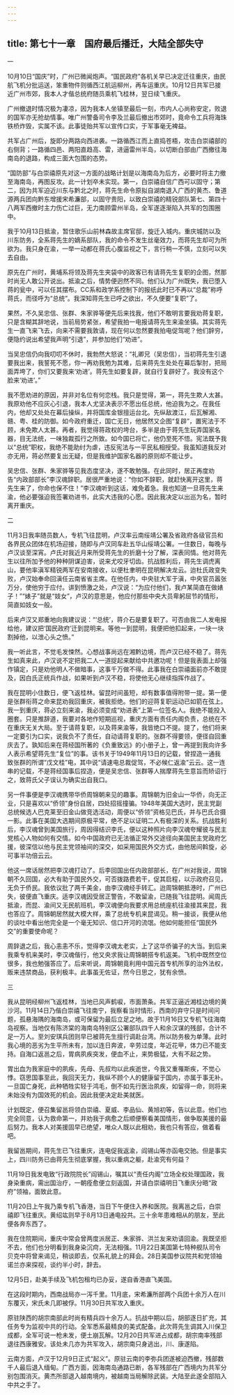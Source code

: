 ```yaml
---
---
---
```

title: 第七十一章　国府最后播迁，大陆全部失守
---





一


10月10日“国庆”时，广州已微闻炮声。“国民政府”各机关早已决定迁往重庆，由民航飞机分批运送，笨重物件则循西江航运柳州，再车运重庆。10月12日共军已接近广州市郊，我本人才偕总统府随员乘机飞桂林，翌日续飞重庆。

广州撤退时情况极为凄凉，因为我本人坐镇至最后一刻，市内人心尚称安定，败退的国军亦无抢劫情事。唯广州警备司令李及兰最后撤出市郊时，竟命令工兵将海珠铁桥炸毁，实属不该。此事徒贻共军以宣传口实，于军事毫无裨益。

共军占广州后，旋即分两路向西进袭。一路循西江而上直捣苍梧，攻击白崇禧部的右侧背；一路循四邑、两阳直趋高、雷，进逼雷州半岛，以切断白部由广西撤往海南岛的退路，构成三面大包围的态势。

“国防部”与白崇禧原先对这一方面的战略计划是以海南岛为后方，必要时将主力撤至海南岛，再图反攻。此一计划卒未实现。第一，白崇禧自信广西可以固守；第二，因为共军迫近川东与黔北之时，蒋先生命令原拟自湖南退入广西的黄杰、鲁道源两兵团向黔东增援宋希濂部，以固守贵阳，以致白崇禧的精锐部队第七、第四十八两军西撤时主力伤亡过巨，无力南顾雷州半岛，全军遂逐渐陷入共军的包围圈中。

我于10月13日抵渝，暂住歌乐山前林森故主席官邸，旋迁入城内。重庆城防以及川东防务，全系蒋先生的嫡系部队，我的命令不发生丝毫效力，而蒋先生却可为所欲为。我只身在渝，一举一动都在蒋氏心腹监视之下，言行稍一不慎，立刻可以失去自由。

原先在广州时，黄埔系将领及蒋先生夹袋中的政客已有请蒋先生复职的企图，然那时尚无人敢公开说出。抵渝之后，情势便迥然不同。他们认为广州既失，我已堕入蒋的瓮中，可以任其摆布。CC系和政学系控制下的报纸此时已不再以“总裁”称呼蒋氏，而径呼为“总统”。我深知蒋先生已呼之欲出，不久便要“复职”了。

果然，不久吴忠信、张群、朱家骅等便先后来找我，他们不敢明言要我劝蒋复职，只是含糊其辞地说，当前局势紧张，希望我拍一电报请蒋先生来渝坐镇。其实蒋先生一直飞来飞去，向来不需要我敦请，现在何以忽然要我拍电促驾呢？他们辞穷，便隐约说出希望我声明“引退”，并参加他们“劝进”。

当吴忠信仍向我叨叨不休时，我勃然大怒说：“礼卿兄（吴忠信），当初蒋先生引退要我出来，我誓死不愿，你一再劝我勉为其难，后来蒋先生处处在幕后掣肘，把局面弄垮了，你们又要我来‘劝进’。蒋先生如要复辟，就自行复辟好了。我没有这个脸来‘劝进’。”

我不愿劝进的原因，并非对名位有何恋栈。我只是觉得，第一，蒋先生欺人太甚。我原劝他不应灰心引退，我本人尤坚决表示不愿出任总统，他迫我为之。在我任内，他却又处处在幕后操纵，并将国库金银擅运台北。先纵敌渡江，后瓦解湘、赣、粤、桂的防御。如今政府重迁，国亡无日，他居然又企图“复辟”，置宪法于不顾，未免欺人太甚。再者，我觉得蒋政权的垮台，多半是由于蒋先生玩弄国家名器，目无法统，一味独裁孤行之所致。如今国已将亡，他仍至死不悟。宪法既予我以“总统”职权，我绝不能助纣为虐，违反宪法与一平民私相授受。我虽知道我反对亦无用，蒋必然要复出无疑，但是我维护国家名器的原则却不能让步。

吴忠信、张群、朱家骅等见我态度坚决，遂不敢勉强。在此同时，居正再度劝告“内政部部长”李汉魂辞职。居很严重地说：“你如不辞职，就赶快离开这里，蒋先生来了，你命也保不住！”李汉魂听到这话，难免着急。我也知道一旦蒋先生来渝，他必要强迫我签署劝进书，此实大违我的心愿。因此我决定以出巡为名，暂时离开重庆。





二


11月3日我率随员数人，专机飞往昆明，卢汉率云南绥靖公署及省政府各级官员和各界民众团体在机场迎接，随即与卢汉同车赴五华山绥靖公署。一住数日，每晚与卢汉谈至深宵。卢氏对我近月来所受蒋先生的折磨十分了解，深表同情。他对蒋先生以往所加予他的种种阴谋迫害，说来尤咬牙切齿。抗战胜利后，蒋先生调虎离山，要他率滇军精锐两军在安南接收，以便杜聿明在昆明解决龙云。迨杜氏政变失败，卢汉始奉命回滇任云南省省主席。在他任内，中央驻大军于滇，中央官员嚣张万分，使他穷于应付。讲到愤激之处，卢汉说：“为应付他们，我卢某简直在做婊子！”“婊子”就是“妓女”，卢汉的意思是，他应付那些中央大员卑躬屈节的情形，简直如妓女一般。

后来卢汉又郑重地向我建议说：“‘总统’，蒋介石是要复职了。可否由我二人发电报给他，建议把‘国民政府’迁到昆明来。等他一到昆明，我便把他扣起来，一块一块割掉他，以泄心头之愤。”

我一听此言，不觉毛发悚然。心想战事尚远在湘黔边境，而卢汉已经不稳了。蒋先生如真来此，卢汉说不定把我二人一道捉起来献给中共邀功呢！但是我表面上却强作镇定，只是劝他明人不做暗事，这事千万做不得。此事我在白崇禧面前亦不敢提及，因白氏正统兵作战，如果听到卢汉不稳，将使他无心继续指挥作战了。

我在昆明小住数日，便飞返桂林。留昆时间虽短，却有数事值得附带一提。第一便是张群衔蒋之命来昆劝我回重庆，被我拒绝。他们的迎蒋复职运动已如箭在弦上。我一到重庆，蒋必立刻来渝，我必须变成“劝进表”上第一位签名人。我绝不能投入圈套。只是推辞道，我要对各地作短期巡视，重庆方面有责任内阁负责，总统在不在重庆无关大局。至于请蒋复职，以及蒋来渝等，我皆绝口不提。提了，他们将来一定要引为口实，说我负不了责任，自动请蒋复职的。张群不得要领，便径自回重庆去了。孰知后来在蒋经国所著的《负重致远》的小册子上，曾一再提到我向许多人表示希望蒋先生“复位”的事。该书关于1949年11月13日的记载，曾捏造一通我致张群的所谓“戊文桂”电，其中说“请速电总裁促驾，不必候仁返渝”云云。这一连串的记载，不是蒋经国事后捏造，便是吴忠信、张群等人揣摩蒋先生意旨而矫诏行之，致蒋氏父子误认为确实出自我口。

另一件事便是李汉魂携带华侨周锦朝来见的趣事。周锦朝为旧金山一华侨，向无正业，只是喜欢以“侨领”身份自居，四处招摇撞骗。1948年美国大选时，民主党副总统候选人巴克莱至旧金山做竞选活动，周便以“侨领”资格见巴氏，并与巴氏合摄一影。此事在美国大选期间原极平常，绝不足以证明二人有极深的关系。抗战胜利后，李汉魂曾到美国旅行，周因得结识李氏，便以这种照片向李汉魂夸耀彼与民主党核心人物如何有交情。如今中国政府已无法循正常外交途径向美国民主党政府乞援，彼深信以他与民主党领袖间的深交，如采用国民外交方式，由他居间斡旋，必可事半功倍云云。

他这一席话居然把李汉魂打动了。后李回国出任内政部部长，在广州对我说，周锦朝不久回国，必大有助于国民外交，可否拨路费若干，促其启程，以示政府召见，无负于侨民。我依议批了两千美金，由李汉魂经手转汇。迨周锦朝抵港时，广州已失，彼便直飞重庆。适李汉魂因受居正警告，不敢留渝，已随我飞往昆明。闻周氏抵渝，而昆、渝间又无民航班机，李汉魂便向我要求用总统座机往渝接其来昆，我也答应了。周锦朝居然就大模大样，乘了总统专机来昆谒见。稍一接谈，我便从他的谈吐中看出他完全是一个毫无知识、信口开河的流氓。他如何能担任“国民外交”的重要使命呢？

周辞退之后，我心恚恚不乐，觉得李汉魂太老实，上了这华侨骗子的大当。到后来我乘专机来美时，李汉魂偕行，他又央求我让周锦朝搭专机返美。飞机中既然空位很多，我也勉强答应了。后来听说，周锦朝竟利用中国元首专机所享的治外法权，贩来违禁商品，获利极丰。此事虽无佐证，然今日思之，犹有余愤。





三


我从昆明经柳州飞返桂林，当地已风声鹤唳，市面萧条。共军正逼近湘桂边境的黄沙河。11月14日乃偕白崇禧飞往南宁，我察看当时情形，西南的弃守只是时间问题，孤悬海隅的海南岛，或可保留为最后立足之地。故于11月16日又专机飞往海南岛视察。当地仅有陈济棠的海南岛特别区公署部队四千人和余汉谋的残部，合计不足一万人。至刘安琪兵团则早已被蒋先生擅行调赴台湾。所以防务极为单薄。此时我心境的恶劣为生平所未有，加以连日奔波，辛劳过度，年近花甲，体力已不能支持。自海口返邕之后，胃病夙疾突发，便血不止，来势极猛，大有不起之势。

胃出血为我家庭中的夙疾，先母、先叔均以此疾逝世，今我又重罹斯疾，不觉心悸。窃思国事至此，我回天无力，我纵不顾个人的健康留于国内，亦属于事无补。一旦国亡身死，此种牺牲实轻于鸿毛，倒不如先行医治夙疾，如留得一命，则将来未始没有为国效死的机会。因此我便决定赴美就医。

计划既定，便召集留邕将领白崇禧、夏威、李品仙、黄旭初等，告以此意。他们也完全同意，认为救命第一，并劝我于病愈之后顺便察看美国情形，做争取美援的最后努力。我本人对美援固早已绝望，唯众人既以此相劝，我也只有答应，做着看吧。

我留邕期间，蒋先生已飞往重庆，连电促我返渝，阎锡山等亦函电交驰。但是事实上，四川防务已由蒋先生彻底掌握，我以重病之躯，赴渝究有何益？

11月19日我发电致“行政院院长”阎锡山，嘱其以“责任内阁”立场全权处理国政，我身染重病，需出国治疗，一朝痊愈便立刻返国，并请白崇禧明日飞重庆分晤“政府”领袖，面致此意。

11月20日上午我乃乘专机飞香港，当日下午便住入养和医院。我离邕之后，白崇禧即飞往重庆。黄绍竑则早于8月13日通电投共。三十余年患难相从的朋友，至此便各奔东西了。

我在住院期间，重庆中常会曾两度派居正、朱家骅、洪兰友来劝请回渝。我既坚拒不去，他们也分明看到我身染沉疴，无法相强。11月22日美国第七特种舰队司令贝克中将曾来谒见，稍谈即去，仅系礼貌上的拜会。28日美国参议院共和党领袖诺兰亦来探视，谈约半小时，辞去。

12月5日，赴美手续及飞机包租均已办妥，遂自香港直飞美国。

在这段时期内，西南战局亦一泻千里。11月底，宋希濂所部两个兵团十余万人在川东覆灭，宋氏未几即被俘。11月30日共军攻入重庆。

原驻陕西的胡宗南部此时尚有精兵四十余万人。抗战中期以后，胡部逐日扩充，其任务专为监视中共的行动。全军悉系最精良的美式配备。此次蒋先生调其入川保卫成都，全军可说一枪未发，便土崩瓦解。12月20日共军进占成都，胡宗南率残部退往西康雅安。该处未几亦为共军攻入，胡宗南只身逃出，川、康遂陷。

云南方面，卢汉于12月9日正式“起义”。原驻云南的李弥兵团遂被迫西撤，残部数千人最后退入缅甸。广西方面，因海南岛通路已断，各军残部在广西境内为共军分别包围消灭。黄杰所部退入越南境内，被越南当局解除武装。大陆至此遂全部陷入中共之手了。
